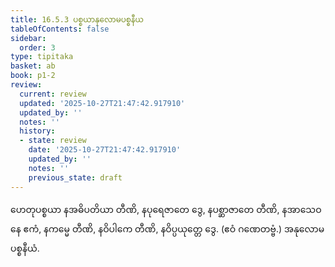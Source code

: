 ```yaml
---
title: 16.5.3 ပစ္စယာနုလောမပစ္စနီယ
tableOfContents: false
sidebar:
  order: 3
type: tipitaka
basket: ab
book: p1-2
review:
  current: review
  updated: '2025-10-27T21:47:42.917910'
  updated_by: ''
  notes: ''
  history:
  - state: review
    date: '2025-10-27T21:47:42.917910'
    updated_by: ''
    notes: ''
    previous_state: draft
---
```



<ReviewStatus review={frontmatter.review} showDetails={true} />

<HypothesisAnnotation frontmatter={frontmatter} />

<DynamicBreadcrumb />

<Division number="34" book="p1-2" e="ch" v="37" p="371">

<Paragraph number="2339" book="p1-2">
ဟေတုပစ္စယာ နအဓိပတိယာ တီဏိ, နပုရေဇာတေ ဒွေ, နပစ္ဆာဇာတေ တီဏိ, နအာသေဝနေ ဧကံ, နကမ္မေ တီဏိ, နဝိပါကေ တီဏိ, နဝိပ္ပယုတ္တေ ဒွေ. (ဧဝံ ဂဏေတဗ္ဗံ.)

</Paragraph>
</Division>

<Paragraph number="2340" type="center" book="p1-2">
အနုလောမပစ္စနီယံ.
</Paragraph>